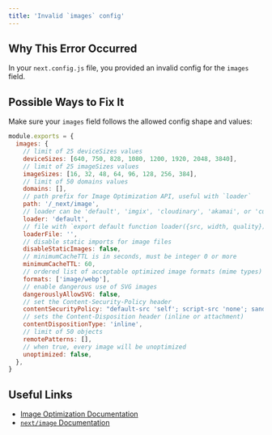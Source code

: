 ```yaml
---
title: 'Invalid `images` config'
---
```


## Why This Error Occurred

In your `next.config.js` file, you provided an invalid config for the `images` field.

## Possible Ways to Fix It

Make sure your `images` field follows the allowed config shape and values:

```js filename="next.config.js"
module.exports = {
  images: {
    // limit of 25 deviceSizes values
    deviceSizes: [640, 750, 828, 1080, 1200, 1920, 2048, 3840],
    // limit of 25 imageSizes values
    imageSizes: [16, 32, 48, 64, 96, 128, 256, 384],
    // limit of 50 domains values
    domains: [],
    // path prefix for Image Optimization API, useful with `loader`
    path: '/_next/image',
    // loader can be 'default', 'imgix', 'cloudinary', 'akamai', or 'custom'
    loader: 'default',
    // file with `export default function loader({src, width, quality})`
    loaderFile: '',
    // disable static imports for image files
    disableStaticImages: false,
    // minimumCacheTTL is in seconds, must be integer 0 or more
    minimumCacheTTL: 60,
    // ordered list of acceptable optimized image formats (mime types)
    formats: ['image/webp'],
    // enable dangerous use of SVG images
    dangerouslyAllowSVG: false,
    // set the Content-Security-Policy header
    contentSecurityPolicy: "default-src 'self'; script-src 'none'; sandbox;",
    // sets the Content-Disposition header (inline or attachment)
    contentDispositionType: 'inline',
    // limit of 50 objects
    remotePatterns: [],
    // when true, every image will be unoptimized
    unoptimized: false,
  },
}
```

## Useful Links

- [Image Optimization Documentation](/docs/pages/building-your-application/optimizing/images)
- [`next/image` Documentation](/docs/pages/api-reference/components/image)
